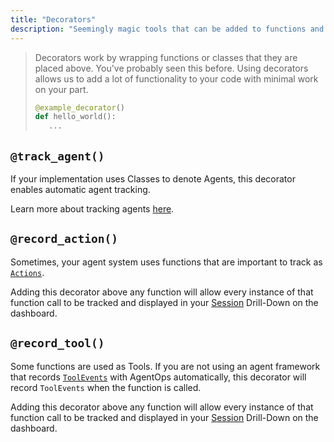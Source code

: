 ```yaml
---
title: "Decorators"
description: "Seemingly magic tools that can be added to functions and classes for easier instrumenting."
---
```


> Decorators work by wrapping functions or classes that they are placed above. You've probably seen this before.
> Using decorators allows us to add a lot of functionality to your code with minimal work on your part.
> ```python python
> @example_decorator()
> def hello_world():
>    ...
> ```

## `@track_agent()`
If your implementation uses Classes to denote Agents, this decorator enables automatic agent tracking.

Learn more about tracking agents [here](/v1/usage/tracking-agents).

## `@record_action()`
Sometimes, your agent system uses functions that are important to track as [`Actions`](/v1/concepts/events/#actionevent).

Adding this decorator above any function will allow every instance of that function call to be tracked and displayed
in your [Session](v1/concepts/sessions) Drill-Down on the dashboard.

## `@record_tool()`
Some functions are used as Tools. If you are not using an agent framework that records [`ToolEvents`](/v1/concepts/events/#toolevent) with AgentOps automatically, this decorator will record `ToolEvents` when the function is called.

Adding this decorator above any function will allow every instance of that function call to be tracked and displayed
in your [Session](v1/concepts/sessions) Drill-Down on the dashboard.

<script type="module" src="/scripts/github_stars.js"></script>
<script type="module" src="/scripts/adjust_api_dynamically.js"></script>